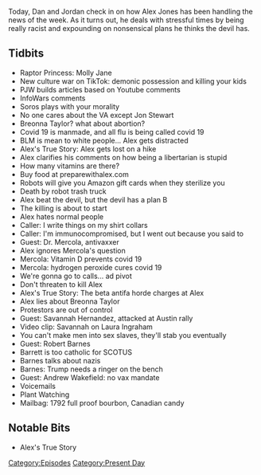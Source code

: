 {{DEFAULTSORT:
    #_EPISODE_0485:September 23-24, 2020
}}{{Episode
    | title             = September 23-24, 2020
    | caption           = Listen to this episode on [https://knowledgefight.libsyn.com/485-september-23-24-2020 Libsyn] [https://open.spotify.com/episode/7gOujCohHSgm7WQZWFA2Ko Spotify]
    | episodeNumber     = 485
    | length            = 02:11:05
    | airDate           = September 25, 2020
    | coverageStartDate = September 23, 2020
    | coverageEndDate   = September 24, 2020
    | episodeType       = [[:Category:Present Day|Present Day]]
    | appearance        = [[Raptor Princess Molly Jane]], [[Paul Joseph Watson]], [[Jon Stewart]], [[Breonna Taylor]], [[Dr Mercola]], [[Savannah Hernandez]], [[Laura Ingraham]], [[Robert Barnes]], [[Amy Coney Barrett]], [[Andrew Wakefield]]
    | previousEpisode   = [[484: September 18-19, 2020]]
    | nextEpisode       = [[486: September 27, 2020]]
}}

{{Stub}}

Today, Dan and Jordan check in on how Alex Jones has been handling the news of the week. As it turns out, he deals with stressful times by being really racist and expounding on nonsensical plans he thinks the devil has.

==Tidbits==

*Raptor Princess: Molly Jane
*New culture war on TikTok: demonic possession and killing your kids
*PJW builds articles based on Youtube comments
*InfoWars comments
*Soros plays with your morality
*No one cares about the VA except Jon Stewart
*Breonna Taylor? what about abortion?
*Covid 19 is manmade, and all flu is being called covid 19
*BLM is mean to white people... Alex gets distracted
*Alex's True Story: Alex gets lost on a hike
*Alex clarifies his comments on how being a libertarian is stupid
*How many vitamins are there?
*Buy food at preparewithalex.com
*Robots will give you Amazon gift cards when they sterilize you
*Death by robot trash truck
*Alex beat the devil, but the devil has a plan B
*The killing is about to start
*Alex hates normal people
*Caller: I write things on my shirt collars
*Caller: I'm immunocompromised, but I went out because you said to
*Guest: Dr. Mercola, antivaxxer
*Alex ignores Mercola's question
*Mercola: Vitamin D prevents covid 19
*Mercola: hydrogen peroxide cures covid 19
*We're gonna go to calls... ad pivot
*Don't threaten to kill Alex
*Alex's True Story: The beta antifa horde charges at Alex
*Alex lies about Breonna Taylor
*Protestors are out of control
*Guest: Savannah Hernandez, attacked at Austin rally
*Video clip: Savannah on Laura Ingraham
*You can't make men into sex slaves, they'll stab you eventually
*Guest: Robert Barnes
*Barrett is too catholic for SCOTUS
*Barnes talks about nazis
*Barnes: Trump needs a ringer on the bench
*Guest: Andrew Wakefield: no vax mandate
*Voicemails
*Plant Watching
*Mailbag: 1792 full proof bourbon, Canadian candy

==Notable Bits==

*Alex's True Story

[[Category:Episodes]]
[[Category:Present Day]]
